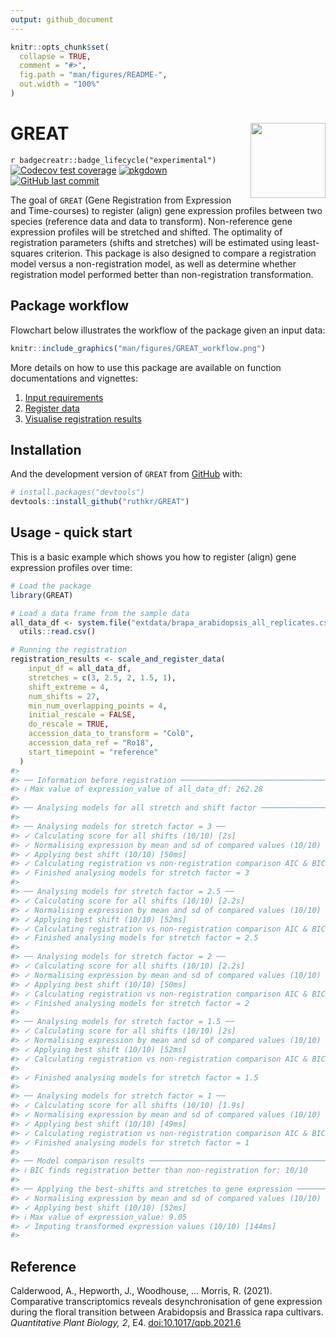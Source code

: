 ```yaml
---
output: github_document
---
```


<!-- README.md is generated from README.Rmd. Please edit that file -->

```r
knitr::opts_chunk$set(
  collapse = TRUE,
  comment = "#>",
  fig.path = "man/figures/README-",
  out.width = "100%"
)
```

# GREAT <img src="man/figures/logo.png" align="right" width="120"/>

<!-- badges: start -->
`r badgecreatr::badge_lifecycle("experimental")`
[![Codecov test coverage](https://codecov.io/gh/ruthkr/GREAT/branch/master/graph/badge.svg?token=L6TNLEPLLO)](https://codecov.io/gh/ruthkr/GREAT)
[![pkgdown](https://github.com/ruthkr/GREAT/actions/workflows/pkgdown.yaml/badge.svg)](https://github.com/ruthkr/GREAT/actions/workflows/pkgdown.yaml)
[![GitHub last commit](https://img.shields.io/github/last-commit/ruthkr/GREAT)](https://github.com/ruthkr/GREAT/commits/master)
<!-- badges: end -->


The goal of `GREAT` (Gene Registration from Expression and Time-courses) to register (align) gene expression profiles between two species (reference data and data to transform). Non-reference gene expression profiles will be stretched and shifted. The optimality of registration parameters (shifts and stretches) will be estimated using least-squares criterion. This package is also designed to compare a registration model versus a non-registration model, as well as determine whether registration model performed better than non-registration transformation.

## Package workflow

Flowchart below illustrates the workflow of the package given an input data: 

```r
knitr::include_graphics("man/figures/GREAT_workflow.png")
```


More details on how to use this package are available on function documentations and vignettes:

1. [Input requirements](https://ruthkr.github.io/GREAT/articles/prepare_data.html)
2. [Register data](https://ruthkr.github.io/GREAT/articles/register-data.html)
3. [Visualise registration results](https://ruthkr.github.io/GREAT/articles/visualise-results.html)

## Installation

<!--
You can install the released version of GREAT from [CRAN](https://CRAN.R-project.org) with:

``` r
install.packages("GREAT")
```
-->

And the development version of `GREAT` from [GitHub](https://github.com/) with:

``` r
# install.packages("devtools")
devtools::install_github("ruthkr/GREAT")
```

## Usage - quick start

This is a basic example which shows you how to register (align) gene expression profiles over time:

```r
# Load the package
library(GREAT)
```

```r
# Load a data frame from the sample data
all_data_df <- system.file("extdata/brapa_arabidopsis_all_replicates.csv", package = "GREAT") %>%
  utils::read.csv()

# Running the registration
registration_results <- scale_and_register_data(
    input_df = all_data_df,
    stretches = c(3, 2.5, 2, 1.5, 1),
    shift_extreme = 4,
    num_shifts = 27,
    min_num_overlapping_points = 4,
    initial_rescale = FALSE,
    do_rescale = TRUE,
    accession_data_to_transform = "Col0",
    accession_data_ref = "Ro18",
    start_timepoint = "reference"
  )
#> 
#> ── Information before registration ─────────────────────────────────────────────
#> ℹ Max value of expression_value of all_data_df: 262.28
#> 
#> ── Analysing models for all stretch and shift factor ───────────────────────────
#> 
#> ── Analysing models for stretch factor = 3 ──
#> ✓ Calculating score for all shifts (10/10) [2s]
#> ✓ Normalising expression by mean and sd of compared values (10/10) [55ms]
#> ✓ Applying best shift (10/10) [50ms]
#> ✓ Calculating registration vs non-registration comparison AIC & BIC (10/10) [134ms]
#> ✓ Finished analysing models for stretch factor = 3
#> 
#> ── Analysing models for stretch factor = 2.5 ──
#> ✓ Calculating score for all shifts (10/10) [2.2s]
#> ✓ Normalising expression by mean and sd of compared values (10/10) [55ms]
#> ✓ Applying best shift (10/10) [52ms]
#> ✓ Calculating registration vs non-registration comparison AIC & BIC (10/10) [113ms]
#> ✓ Finished analysing models for stretch factor = 2.5
#> 
#> ── Analysing models for stretch factor = 2 ──
#> ✓ Calculating score for all shifts (10/10) [2.2s]
#> ✓ Normalising expression by mean and sd of compared values (10/10) [47ms]
#> ✓ Applying best shift (10/10) [50ms]
#> ✓ Calculating registration vs non-registration comparison AIC & BIC (10/10) [99ms]
#> ✓ Finished analysing models for stretch factor = 2
#> 
#> ── Analysing models for stretch factor = 1.5 ──
#> ✓ Calculating score for all shifts (10/10) [2s]
#> ✓ Normalising expression by mean and sd of compared values (10/10) [51ms]
#> ✓ Applying best shift (10/10) [52ms]
#> ✓ Calculating registration vs non-registration comparison AIC & BIC (10/10) [102ms]
#> 
#> ✓ Finished analysing models for stretch factor = 1.5
#> 
#> ── Analysing models for stretch factor = 1 ──
#> ✓ Calculating score for all shifts (10/10) [1.9s]
#> ✓ Normalising expression by mean and sd of compared values (10/10) [49ms]
#> ✓ Applying best shift (10/10) [49ms]
#> ✓ Calculating registration vs non-registration comparison AIC & BIC (10/10) [108ms]
#> ✓ Finished analysing models for stretch factor = 1
#> 
#> ── Model comparison results ────────────────────────────────────────────────────
#> ℹ BIC finds registration better than non-registration for: 10/10
#> 
#> ── Applying the best-shifts and stretches to gene expression ───────────────────
#> ✓ Normalising expression by mean and sd of compared values (10/10) [48ms]
#> ✓ Applying best shift (10/10) [52ms]
#> ℹ Max value of expression_value: 9.05
#> ✓ Imputing transformed expression values (10/10) [144ms]
#> 
```


## Reference

Calderwood, A., Hepworth, J., Woodhouse, ... Morris, R. (2021). Comparative transcriptomics reveals desynchronisation of gene expression during the floral transition between Arabidopsis and Brassica rapa cultivars. *Quantitative Plant Biology, 2*, E4. [doi:10.1017/qpb.2021.6](https://www.cambridge.org/core/journals/quantitative-plant-biology/article/comparative-transcriptomics-reveals-desynchronisation-of-gene-expression-during-the-floral-transition-between-arabidopsis-and-brassica-rapa-cultivars/811BFDFA14F4BCC9C7F0ECC7CE103BB6)



